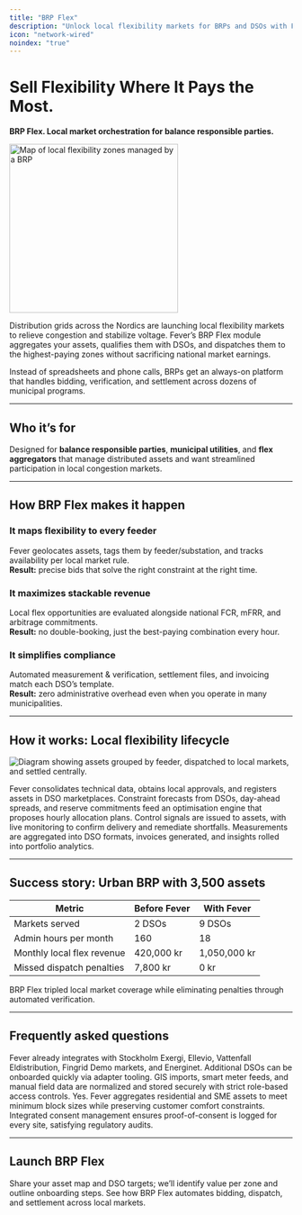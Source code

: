 ```yaml
---
title: "BRP Flex"
description: "Unlock local flexibility markets for BRPs and DSOs with Fever’s dispatchable portfolio platform."
icon: "network-wired"
noindex: "true"
---
```


# Sell Flexibility Where It Pays the Most.

**BRP Flex. Local market orchestration for balance responsible parties.**

<img
  src="/images/hero-dark.png"
  alt="Map of local flexibility zones managed by a BRP"
  noZoom={true}
  height="300"
  className="rounded-xl"
/>

Distribution grids across the Nordics are launching local flexibility markets to relieve congestion and stabilize voltage. Fever’s BRP Flex module aggregates your assets, qualifies them with DSOs, and dispatches them to the highest-paying zones without sacrificing national market earnings.

Instead of spreadsheets and phone calls, BRPs get an always-on platform that handles bidding, verification, and settlement across dozens of municipal programs.

---

## Who it’s for

Designed for **balance responsible parties**, **municipal utilities**, and **flex aggregators** that manage distributed assets and want streamlined participation in local congestion markets.

---

## How BRP Flex makes it happen

### It maps flexibility to every feeder
Fever geolocates assets, tags them by feeder/substation, and tracks availability per local market rule.\
**Result:** precise bids that solve the right constraint at the right time.

### It maximizes stackable revenue
Local flex opportunities are evaluated alongside national FCR, mFRR, and arbitrage commitments.\
**Result:** no double-booking, just the best-paying combination every hour.

### It simplifies compliance
Automated measurement & verification, settlement files, and invoicing match each DSO’s template.\
**Result:** zero administrative overhead even when you operate in many municipalities.

---

## How it works: Local flexibility lifecycle

![Diagram showing assets grouped by feeder, dispatched to local markets, and settled centrally.](/images/hero-light.png)

<Steps>
  <Step title="Qualify assets">
    Fever consolidates technical data, obtains local approvals, and registers assets in DSO marketplaces.
  </Step>
  <Step title="Evaluate opportunities">
    Constraint forecasts from DSOs, day-ahead spreads, and reserve commitments feed an optimisation engine that proposes hourly allocation plans.
  </Step>
  <Step title="Dispatch flex">
    Control signals are issued to assets, with live monitoring to confirm delivery and remediate shortfalls.
  </Step>
  <Step title="Settle + report">
    Measurements are aggregated into DSO formats, invoices generated, and insights rolled into portfolio analytics.
  </Step>
</Steps>

---

## Success story: Urban BRP with 3,500 assets

| Metric | Before Fever | With Fever |
| ------ | ------------ | ---------- |
| Markets served | 2 DSOs | 9 DSOs |
| Admin hours per month | 160 | 18 |
| Monthly local flex revenue | 420,000 kr | 1,050,000 kr |
| Missed dispatch penalties | 7,800 kr | 0 kr |

<success>
  BRP Flex tripled local market coverage while eliminating penalties through automated verification.
</success>

---

## Frequently asked questions

<AccordionGroup>
  <Accordion title="Which DSOs are supported?">
    Fever already integrates with Stockholm Exergi, Ellevio, Vattenfall Eldistribution, Fingrid Demo markets, and Energinet. Additional DSOs can be onboarded quickly via adapter tooling.
  </Accordion>
  <Accordion title="How is locational data handled?">
    GIS imports, smart meter feeds, and manual field data are normalized and stored securely with strict role-based access controls.
  </Accordion>
  <Accordion title="Can small assets participate?">
    Yes. Fever aggregates residential and SME assets to meet minimum block sizes while preserving customer comfort constraints.
  </Accordion>
  <Accordion title="What about customer consent?">
    Integrated consent management ensures proof-of-consent is logged for every site, satisfying regulatory audits.
  </Accordion>
</AccordionGroup>

---

## Launch BRP Flex

<CardGroup cols={2}>
  <Card title="Request a portfolio review" icon="magnifying-glass" href="/get-started">
    Share your asset map and DSO targets; we’ll identify value per zone and outline onboarding steps.
  </Card>
  <Card title="Book a demo" icon="display" href="/contact">
    See how BRP Flex automates bidding, dispatch, and settlement across local markets.
  </Card>
</CardGroup>
